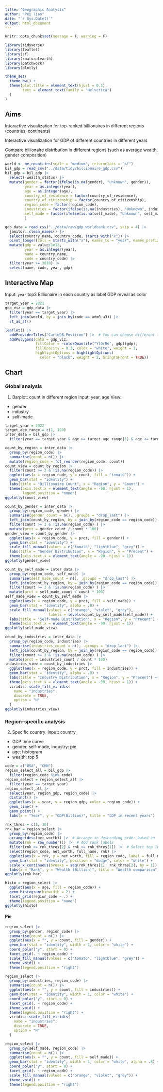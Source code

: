 ```yaml
---
title: "Geographic Analysis"
author: "Pei Tian"
date: "`r Sys.Date()`"
output: html_document
---
```


```r
knitr::opts_chunk$set(message = F, warning = F)
```

```r
library(tidyverse)
library(leaflet)
library(sf)
library(rnaturalearth)
library(patchwork)
library(plotly)

theme_set(
  theme_bw() +
  theme(plot.title = element_text(hjust = 0.5),
        text = element_text(family = "Helvetica")
  )
)

```

## Aims
Interactive visualization for top-ranked billionaires in different regions (countries, continents)

Interactive visualization for GDP of different countries in different years

Compare billionaire distribution in different regions (such as average wealth, gender composition)

```r
world <- ne_countries(scale = "medium", returnclass = "sf")
bil_gdp = read_csv("../data/tidy/billionaire_gdp.csv") 
bil_gdp = bil_gdp |>
  select(-wealth_status) |>
  mutate(gender = factor(ifelse(is.na(gender), "Unknown", gender)),
         year = as.integer(year),
         age = as.integer(age),
         country_of_residence = factor(country_of_residence),
         country_of_citizenship = factor(country_of_citizenship),
         region_code = factor(region_code),
         industries = factor(ifelse(is.na(industries), "Unknown", industries)),
         self_made = factor(ifelse(is.na(self_made), "Unknown", self_made))
         )

gdp_data = read_csv("../data/raw/gdp_worldbank.csv", skip = 4) |>
  janitor::clean_names() |>
  select(country_name, country_code, starts_with("x")) |>
  pivot_longer(cols = starts_with("x"), names_to = "year", names_prefix = "x", values_to = "value") |>
  mutate(gdp = value/1e12, 
         year = as.integer(year),
         name = country_name, 
         code = country_code) |>
  filter(year >= 2010) |>
  select(name, code, year, gdp)

```

## Interactive Map
Input: `year`
top3 Billionaire in each country as label
GDP reveal as color

```r
target_year = 2021
gdp_viz = gdp_data |>
  filter(year == target_year) |>
  left_join(world, by = join_by(code == adm0_a3)) |>
  st_as_sf()

leaflet() |>
  addProviderTiles("CartoDB.Positron") |>  # You can choose different tile providers
  addPolygons(data = gdp_viz, 
              fillColor = ~colorQuantile("YlOrRd", gdp)(gdp), 
              fillOpacity = 0.3, color = "white", weight = 1,
              highlightOptions = highlightOptions(
                color = "black", weight = 2, bringToFront = TRUE)) 
```

## Chart
### Global analysis
1. Barplot: count in different region
  Input: year, age
  View: 
  - gender
  - industry
  - self-made
  
```r
target_year = 2022
target_age_range = c(1, 100)
inter_data = bil_gdp |>
  filter(year == target_year & age >= target_age_range[1] & age <= target_age_range[2])

```

```r
count_by_region = inter_data |>
  group_by(region_code) |>
  summarise(count = n()) |>
  mutate(region_code = fct_reorder(region_code, count))
count_view = count_by_region |>
  filter(count >= 3 & !is.na(region_code)) |>
  ggplot(aes(x = region_code, y = count, fill = "tomato")) +
  geom_bar(stat = "identity") +
  labs(title = "Billionaire Count", x = "Region", y = "Count") +
  theme(axis.text.x = element_text(angle = -90, hjust = 1), 
        legend.position = "none")
ggplotly(count_view)
```

```r
count_by_gender = inter_data |>
  group_by(region_code, gender) |>
  summarise(gender_count = n(), .groups = "drop_last") |>
  left_join(count_by_region, by = join_by(region_code == region_code)) |>
  filter(count >= 3 & !is.na(region_code) ) |>
  mutate(prct = gender_count / count * 100)
gender_view = count_by_gender |>
  ggplot(aes(x = region_code, y = prct, fill = gender)) +
  geom_bar(stat = "identity") +
  scale_fill_manual(values = c("tomato", "lightblue", "grey")) +
  labs(title = "Gender Distribution", x = "Region", y = "Precent") +
  theme(axis.text.x = element_text(angle = -90, hjust = 1)) 
ggplotly(gender_view)
```
```r
count_by_self_made = inter_data |>
  group_by(region_code, self_made) |>
  summarise(self_made_count = n(), .groups = "drop_last") |>
  left_join(count_by_region, by = join_by(region_code == region_code)) |>
  filter(count >= 3 & !is.na(region_code) ) |>
  mutate(prct = self_made_count / count * 100)
self_made_view = count_by_self_made |>
  ggplot(aes(x = region_code, y = prct, fill = self_made)) +
  geom_bar(stat = "identity", alpha = .8) +
  scale_fill_manual(values = c("orange", "violet", "grey"), 
                    labels = levels(count_by_self_made$self_made)) +
  labs(title = "Self-made Distribution", x = "Region", y = "Precent") +
  theme(axis.text.x = element_text(angle = -90, hjust = 1))
ggplotly(self_made_view)
```
```r
count_by_industries = inter_data |>
  group_by(region_code, industries) |>
  summarise(industries_count = n(), .groups = "drop_last") |>
  left_join(count_by_region, by = join_by(region_code == region_code)) |>
  filter(count >= 3 & !is.na(region_code) ) |>
  mutate(prct = industries_count / count * 100)
industries_view = count_by_industries |>
  ggplot(aes(x = region_code, y = prct, fill = industries)) +
  geom_bar(stat = "identity", alpha = .8) +
  labs(title = "Industry Distribution", x = "Region", y = "Precent") +
  theme(axis.text.x = element_text(angle = -90, hjust = 1)) +
  viridis::scale_fill_viridis(
    name = "industries", 
    discrete = TRUE,
    option = "H"
  )
ggplotly(industries_view)
```



### Region-specific analysis

2. Specific country: 
  Input: country
  - GDP time curve
  - gender, self-made, industry: pie
  - age: histogram
  - wealth: top 5

```r
code = c("USA", "CHN")
region_select_all = bil_gdp |> 
  filter(region_code %in% code)
region_select = region_select_all |>
  filter(year == target_year)
region_select_all |>
  select(year, region_gdp, region_code) |>
  distinct() |>
  ggplot(aes(x = year, y = region_gdp, color = region_code)) +
  geom_line() +
  geom_point() +
  labs(x = "Year", y = "GDP(Billion)", title = "GDP in recent years") 
```
```r
rnk_thres = c(1, 10)
rnk_bar = region_select |>
  group_by(region_code) |>
  arrange(desc(net_worth)) |>  # Arrange in descending order based on 'value'
  mutate(rnk = row_number()) |>  # Add rank labels
  filter(rnk <= rnk_thres[2] & rnk >= rnk_thres[1]) |>  # Select top 10 values
  select(region_code, net_worth, full_name, rnk) |>
  ggplot(aes(x = rnk, y = net_worth, fill = region_code, label = full_name)) +
  geom_bar(stat = "identity", position = "dodge", color = "white") +
  scale_x_continuous(breaks = seq(rnk_thres[1], rnk_thres[2], by = 1)) +
  labs(x = "Rank", y = "Wealth (Billion)", title = "Wealth comparison")
ggplotly(rnk_bar)
```
```r
histo = region_select |>
  ggplot(aes(x = age, fill = region_code)) +
  geom_histogram(binwidth = 2) +
  facet_grid(region_code ~ .) + 
  theme(legend.position = "none")
ggplotly(histo)
```


#### Pie

```r
region_select |>
  group_by(gender, region_code) |>
  summarise(count = n()) |>
  ggplot(aes(x = "", y = count, fill = gender)) +
  geom_bar(stat = "identity", width = 1, color = "white") +
  coord_polar("y", start = 0) +
  facet_grid(. ~ region_code) +
  scale_fill_manual(values = c("tomato", "lightblue", "grey")) +
  theme_void() +
  theme(legend.position = "right") 
```

```r
region_select |>
  group_by(industries, region_code) |>
  summarise(count = n()) |>
  ggplot(aes(x = "", y = count, fill = industries)) +
  geom_bar(stat = "identity", width = 1, color = "white") +
  coord_polar("y", start = 0) +
  facet_grid(. ~ region_code) +
  theme_void() +
  theme(legend.position = "right") +
  viridis::scale_fill_viridis(
    name = "industries", 
    discrete = TRUE,
    option = "H"
  )
```

```r
region_select |>
  group_by(self_made, region_code) |>
  summarise(count = n()) |>
  ggplot(aes(x = "", y = count, fill = self_made)) +
  geom_bar(stat = "identity", width = 1, color = "white", alpha = .8) +
  coord_polar("y", start = 0) +
  facet_grid(. ~ region_code) +
  scale_fill_manual(values = c("orange", "violet", "grey")) +
  theme_void() +
  theme(legend.position = "right")

```




